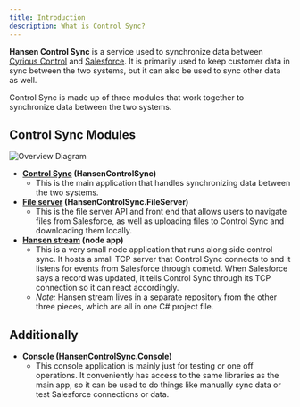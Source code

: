 ```yaml
---
title: Introduction
description: What is Control Sync?
---
```


**Hansen Control Sync** is a service used to synchronize data between <a href="https://www.cyrious.com/products/control/" target="_blank">Cyrious Control</a> and <a href="https://www.salesforce.com/" target="_blank">Salesforce</a>.
It is primarily used to keep customer data in sync between the two systems, but it can also be used to sync other data as well.

Control Sync is made up of three modules that work together to synchronize data between the two systems.

## Control Sync Modules
![Overview Diagram](../../assets/images/diagram_overview.png)
- **[Control Sync](/control-sync/architecture/) (HansenControlSync)**
	- This is the main application that handles synchronizing data between the two systems.
- **[File server](/file-server/architecture/) (HansenControlSync.FileServer)**
	- This is the file server API and front end that allows users to navigate files from Salesforce, as well as uploading files to Control Sync and downloading them locally.
- **[Hansen stream](/hansen-stream/architecture/) (node app)**
	- This is a very small node application that runs along side control sync. It hosts a small TCP server that Control Sync connects to and it listens for events from Salesforce through cometd. When Salesforce says a record was updated, it tells Control Sync through its TCP connection so it can react accordingly.
	- _Note:_ Hansen stream lives in a separate repository from the other three pieces, which are all in one C# project file.

## Additionally
- **Console (HansenControlSync.Console)**
    - This console application is mainly just for testing or one off operations. It conveniently has access to the same libraries as the main app, so it can be used to do things like manually sync data or test Salesforce connections or data.
